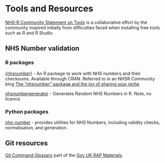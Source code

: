 # Tools and Resources 

[NHS-R Community Statement on Tools](https://nhs-r-community.github.io/statements-on-tools/) is a collaborative effort by the community inspired initially from difficulties faced when installing free tools such as R and R Studio. 

## NHS Number validation

### R packages

[{nhsnumber}](https://github.com/cran/nhsnumber) - An R package to work with NHS numbers and their checksums.
Available through CRAN.
Referred to in an NHSR Community blog [The “nhsnumber” package and the joy of sharing your niche](https://nhsrcommunity.com/the-nhsnumber-package-and-the-joy-of-sharing-your-niche/).

[nhsnumbergenerator](https://github.com/samellisq/nhsnumbergenerator) - Generates Random NHS Numbers in R.
Note, no licence.

### Python packages

[nhs-number](https://github.com/uk-fci/nhs-number) - provides utilities for NHS Numbers, including validity checks, normalisation, and generation.

## Git resources

[Git Command Glossary](https://github.com/datasciencecampus/gov-uk-rap-materials/blob/main/git-glossary/git-command-glossary.csv) part of the [Gov UK RAP Materials](https://github.com/datasciencecampus/gov-uk-rap-materials/tree/main).
